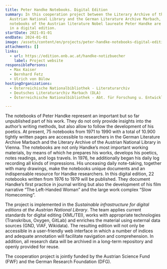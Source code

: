 ```yaml
---
title: Peter Handke Notebooks. Digital Edition
summary: In this cooperation project between the Literary Archive of the
  Austrian National Library and the German Literature Archive Marbach, 22
  notebooks of the Austrian literature Nobel laureate Peter Handke are published
  in a digital edition.
startDate: 2021-01-01
endDate: 2024-01-01
image: /assets/content/en/projects/peter-handke-notebooks-digital-edition/projektlogo_lowres_2.png
attachments: []
links:
  - url: https://edition.onb.ac.at/handke-notizbuecher
    label: Project website
responsiblePersons:
  - Max Kaiser
  - Bernhard Fetz
  - Ulrich von Bülow
hostingOrganizations:
  - Österreichische Nationalbibliothek - Literaturarchiv
  - Deutsches Literaturarchiv Marbach (DLA)
  - Österreichische Nationalbibliothek - Abt. für Forschung u. Entwicklung

---
```

The notebooks of Peter Handke represent an important but so far unpublished part of his work. They do not only provide insights into the author’s writing methods, but also allow to follow the development of his poetics. At present, 75 notebooks from 1971 to 1990 with a total of 10.900 tightly written pages are accessible to researchers in the German Literature Archive Marbach and the Literary Archive of the Austrian National Library in Vienna. The notebooks are not only Handke’s most important working materials, by means of which he prepares his works, develops his poetics, notes readings, and logs travels. In 1976, he additionally began his daily log recording all kinds of impressions. His unceasing daily note-taking, together with many drawings, make the notebooks unique documents and an indispensable resource for Handke researchers. In this digital edition, 22 notebooks written from 1976 to 1979 will be published. They document Handke’s first practice in journal writing but also the development of his film narrative “The Left-Handed Woman” and the large work complex “Slow Homecoming”.  

The project is implemented in the _Sustainable infrastructure for digital editions at the Austrian National Library_. The team applies current standards for digital editing (XML/TEI), works with appropriate technologies (Transkribus, Oxygen, GitLab) and enriches the material using external data sources (GND, VIAF, Wikidata). The resulting edition will not only be accessible in a user-friendly web interface in which a number of indices and adequate annotation will facilitate navigation and comprehension. In addition, all research data will be archived in a long-term repository and openly provided for reuse.

The cooperation project is jointly funded by the Austrian Science Fund (FWF) and the German Research Foundation (DFG).